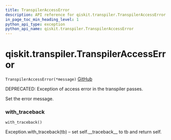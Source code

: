 ```yaml
---
title: TranspilerAccessError
description: API reference for qiskit.transpiler.TranspilerAccessError
in_page_toc_min_heading_level: 1
python_api_type: exception
python_api_name: qiskit.transpiler.TranspilerAccessError
---
```


<span id="qiskit-transpiler-transpileraccesserror" />

# qiskit.transpiler.TranspilerAccessError

<span id="qiskit.transpiler.TranspilerAccessError" />

`TranspilerAccessError(*message)` [GitHub](https://github.com/qiskit/qiskit/tree/stable/0.16/qiskit/transpiler/exceptions.py "view source code")

DEPRECATED: Exception of access error in the transpiler passes.

Set the error message.

### with\_traceback

<span id="qiskit.transpiler.TranspilerAccessError.with_traceback" />

`with_traceback()`

Exception.with\_traceback(tb) – set self.\_\_traceback\_\_ to tb and return self.

